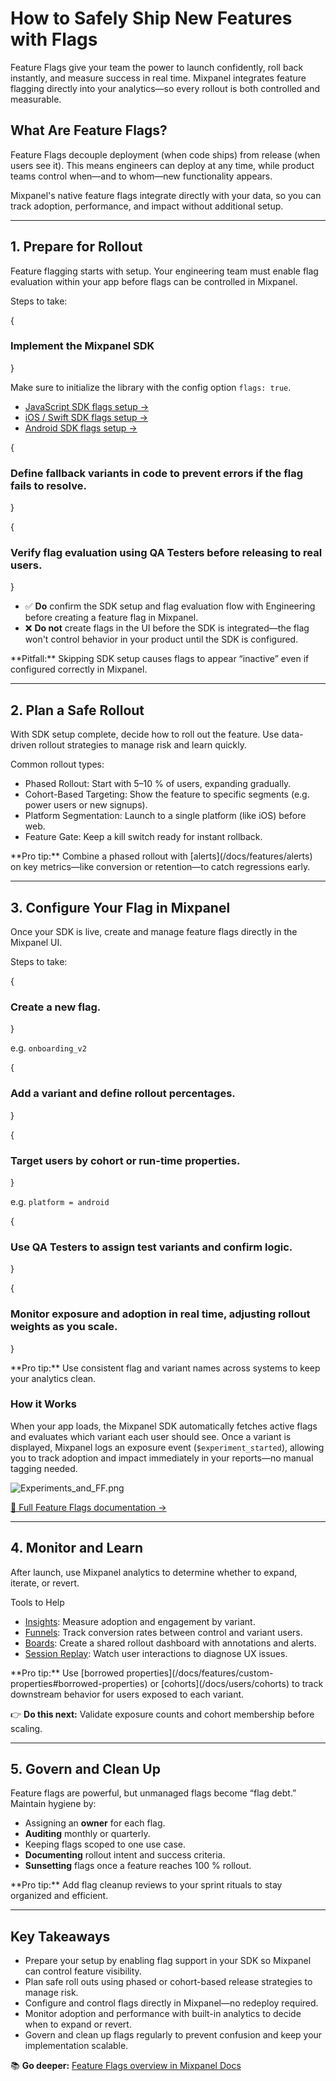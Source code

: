
# How to Safely Ship New Features with Flags

Feature Flags give your team the power to launch confidently, roll back instantly, and measure success in real time. Mixpanel integrates feature flagging directly into your analytics—so every rollout is both controlled and measurable.

## What Are Feature Flags?

Feature Flags decouple deployment (when code ships) from release (when users see it). This means engineers can deploy at any time, while product teams control when—and to whom—new functionality appears.

Mixpanel's native feature flags integrate directly with your data, so you can track adoption, performance, and impact without additional setup.

---

## 1. Prepare for Rollout

Feature flagging starts with setup. Your engineering team must enable flag evaluation within your app before flags can be controlled in Mixpanel.

Steps to take:

<Steps>

{ <h3>Implement the Mixpanel SDK</h3> }

Make sure to initialize the library with the config option `flags: true`.

- [JavaScript SDK flags setup →](/docs/tracking-methods/sdks/javascript/javascript-flags) 
- [iOS / Swift SDK flags setup →](/docs/tracking-methods/sdks/swift/swift-flags)
- [Android SDK flags setup →](/docs/tracking-methods/sdks/android/android-flags)


{ <h3>Define fallback variants in code to prevent errors if the flag fails to resolve.</h3> }

{ <h3>Verify flag evaluation using QA Testers before releasing to real users.</h3> }

</Steps>

- ✅ **Do** confirm the SDK setup and flag evaluation flow with Engineering before creating a feature flag in Mixpanel.
- ❌ **Do not** create flags in the UI before the SDK is integrated—the flag won't control behavior in your product until the SDK is configured.

<Callout type="warning">
    **Pitfall:** Skipping SDK setup causes flags to appear “inactive” even if configured correctly in Mixpanel.
</Callout>

---

## 2. Plan a Safe Rollout

With SDK setup complete, decide how to roll out the feature. Use data-driven rollout strategies to manage risk and learn quickly.

Common rollout types:
- Phased Rollout: Start with 5–10 % of users, expanding gradually.
- Cohort-Based Targeting: Show the feature to specific segments (e.g. power users or new signups).
- Platform Segmentation: Launch to a single platform (like iOS) before web.
- Feature Gate: Keep a kill switch ready for instant rollback.

<Callout type="info">
    **Pro tip:** Combine a phased rollout with [alerts](/docs/features/alerts) on key metrics—like conversion or retention—to catch regressions early.
</Callout>

---

## 3. Configure Your Flag in Mixpanel

Once your SDK is live, create and manage feature flags directly in the Mixpanel UI.

Steps to take:

<Steps>

{ <h3>Create a new flag.</h3> }

e.g. `onboarding_v2`

{ <h3>Add a variant and define rollout percentages.</h3> }

{ <h3>Target users by cohort or run-time properties.</h3> }

e.g. `platform = android`

{ <h3>Use QA Testers to assign test variants and confirm logic.</h3> }

{ <h3>Monitor exposure and adoption in real time, adjusting rollout weights as you scale.</h3> }

</Steps>

<Callout type="info">
    **Pro tip:** Use consistent flag and variant names across systems to keep your analytics clean.
</Callout>

### How it Works

When your app loads, the Mixpanel SDK automatically fetches active flags and evaluates which variant each user should see. Once a variant is displayed, Mixpanel logs an exposure event (`$experiment_started`), allowing you to track adoption and impact immediately in your reports—no manual tagging needed.

![Experiments_and_FF.png](/Experiments_and_FF.png)

[📖 Full Feature Flags documentation →](/docs/featureflags)

---

## 4. Monitor and Learn

After launch, use Mixpanel analytics to determine whether to expand, iterate, or revert.

Tools to Help
- [Insights](/docs/reports/insights): Measure adoption and engagement by variant.
- [Funnels](/docs/reports/funnels/funnels-overview): Track conversion rates between control and variant users.
- [Boards](/docs/boards): Create a shared rollout dashboard with annotations and alerts.
- [Session Replay](/docs/session-replay): Watch user interactions to diagnose UX issues.

<Callout type="info">
    **Pro tip:** Use [borrowed properties](/docs/features/custom-properties#borrowed-properties) or [cohorts](/docs/users/cohorts) to track downstream behavior for users exposed to each variant.
</Callout>

 👉 **Do this next:** Validate exposure counts and cohort membership before scaling.

 ---

## 5. Govern and Clean Up

Feature flags are powerful, but unmanaged flags become “flag debt.” Maintain hygiene by:
- Assigning an **owner** for each flag.
- **Auditing** monthly or quarterly.
- Keeping flags scoped to one use case.
- **Documenting** rollout intent and success criteria.
- **Sunsetting** flags once a feature reaches 100 % rollout.

<Callout type="info">
**Pro tip:** Add flag cleanup reviews to your sprint rituals to stay organized and efficient.
</Callout>

---

## Key Takeaways

- Prepare your setup by enabling flag support in your SDK so Mixpanel can control feature visibility.
- Plan safe roll outs using phased or cohort-based release strategies to manage risk.
- Configure and control flags directly in Mixpanel—no redeploy required.
- Monitor adoption and performance with built-in analytics to decide when to expand or revert.
- Govern and clean up flags regularly to prevent confusion and keep your implementation scalable.

📚 **Go deeper:** [Feature Flags overview in Mixpanel Docs](/docs/featureflags)
